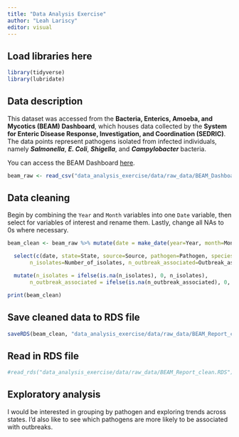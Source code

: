 ```yaml
---
title: "Data Analysis Exercise"
author: "Leah Lariscy"
editor: visual
---
```


## Load libraries here

```r
library(tidyverse)
library(lubridate)
```

## Data description

This dataset was accessed from the **Bacteria, Enterics, Amoeba, and Mycotics (BEAM) Dashboard**, which houses data collected by the **System for Enteric Disease Response, Investigation, and Coordination (SEDRIC)**. The data points represent pathogens isolated from infected individuals, namely ***Salmonella***, ***E. Coli***, ***Shigella***, and ***Campylobacter*** bacteria.

You can access the BEAM Dashboard [here](https://www.cdc.gov/ncezid/dfwed/beam-dashboard.html).

```r
beam_raw <- read_csv("data_analysis_exercise/data/raw_data/BEAM_Dashboard_Report_Data.csv")
```

## Data cleaning

Begin by combining the `Year` and `Month` variables into one `Date` variable, then select for variables of interest and rename them. Lastly, change all NAs to 0s where necessary.

```r
beam_clean <- beam_raw %>% mutate(date = make_date(year=Year, month=Month, day=1)) %>% 

  select(c(date, state=State, source=Source, pathogen=Pathogen, species=`Serotype/Species`,
       n_isolates=Number_of_isolates, n_outbreak_associated=Outbreak_associated_isolates)) %>% 

  mutate(n_isolates = ifelse(is.na(n_isolates), 0, n_isolates), 
       n_outbreak_associated = ifelse(is.na(n_outbreak_associated), 0, n_outbreak_associated))

print(beam_clean)
```

## Save cleaned data to RDS file
```r
saveRDS(beam_clean, "data_analysis_exercise/data/raw_data/BEAM_Report_clean.RDS")
```

## Read in RDS file 
```r
#read_rds("data_analysis_exercise/data/raw_data/BEAM_Report_clean.RDS")
```

## Exploratory analysis
I would be interested in grouping by pathogen and exploring trends across states. I'd also like to see which pathogens are more likely to be associated with outbreaks. 